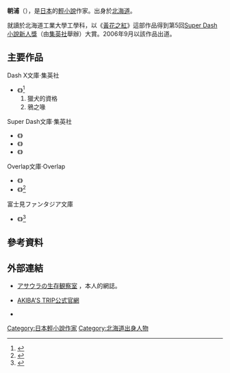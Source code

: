 {{Japanese|japanese=アサウラ|kana=あさうら|romaji=Asaura}}
'''朝浦'''（{{bd|1984年|5月29日}}），是[[日本|日本]]的[[輕小說|輕小說]]作家。出身於[[北海道|北海道]]。

就讀於北海道工業大學工學科，以《[[黃花之紅|黃花之紅]]》這部作品得到第5回[[Super_Dash小說新人獎|Super Dash小說新人獎]]（由[[集英社|集英社]]舉辦）大賞。2006年9月以該作品出道。

==主要作品==
;Dash X文庫‧集英社
*《'''{{nihongo|FANG OF UNDERDOG敗犬之牙|ファング．オブ．アンダードッグ}}'''》<ref>{{cite web|title=ファング．オブ．アンダードッグ|url=http://dash.shueisha.co.jp/dx/fou/|website=Dash X文庫|accessdate=2017-05-05|archive-date=2015-04-25|archive-url=https://web.archive.org/web/20150425061751/http://dash.shueisha.co.jp/dx/fou/|dead-url=no}}</ref>
*# 獵犬的資格 
*# 鴉之喙

;Super Dash文庫‧集英社
*《'''{{nihongo|黃花之紅|黄色い花の紅}}'''》
*《'''{{nihongo|香草追擊 - A sweet partner|バニラ A sweet partner }}'''》
*《'''{{nihongo|[[便·當|便·當]]|ベン・トー}}'''》

;Overlap文庫‧Overlap
*《'''{{nihongo|[[死亡樂園|死亡樂園]]|デスニードラウンド}}'''》
*《'''{{nihongo|猛男社工來我家|生ポアニキ}}'''》<ref>{{cite web|title=生ポアニキ|url=http://over-lap.co.jp/bunko/asaura/namapo/|website=Overlap文庫|accessdate=2017-05-05|archive-date=2021-01-19|archive-url=https://web.archive.org/web/20210119044038/https://over-lap.co.jp/bunko/asaura/namapo/|dead-url=no}}</ref>

;富士見ファンタジア文庫
*《'''{{nihongo|英雄都市的笨蛋們|英雄都市のバカども}}'''》<ref>{{cite web|title=英雄都市のバカども|url=http://www.fujimishobo.co.jp/sp/201511eiyutoshi/|website=富士見ファンタジア文庫|accessdate=2017-05-05|archive-date=2020-08-10|archive-url=https://web.archive.org/web/20200810055048/http://www.fujimishobo.co.jp/sp/201511eiyutoshi/|dead-url=no}}</ref>

== 參考資料 ==
{{reflist}}

== 外部連結 ==
* {{ja}}[http://9x19.blog119.fc2.com/ アサウラの生存観察室] {{Wayback|url=http://9x19.blog119.fc2.com/ |date=20200921075429 }}，本人的網誌。
* {{ja}}[http://akbstrip.jp/ AKIBA'S TRIP公式官網] {{Wayback|url=http://akbstrip.jp/ |date=20210227004653 }}
* {{Twitter|asaura_seizon}}

{{normdaten}}
{{DEFAULTSORT:Asaura}}
[[Category:日本輕小說作家|Category:日本輕小說作家]]
[[Category:北海道出身人物|Category:北海道出身人物]]
{{japan-writer-stub}}